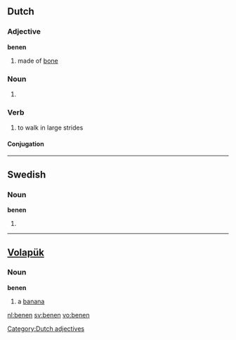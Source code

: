 ==Dutch==

===Adjective===
'''benen'''
[[Category:Dutch adjectives]]

# made of [[bone]]

===Noun===
{{nl-noun-pl|beentjes|dim2=beendertjes}}

# {{nl-noun-pl-of|been}}

===Verb===
{{nl-verb-weak}}

# to walk in large strides

====Conjugation====
{{nl-verb-table|been|beent|beende|beenden|gebeend|bene}}
----

==Swedish==

===Noun===
'''benen'''

# {{sv-noun-form-def-pl|ben}}

----

==[[Volapük]]==

===Noun===
'''benen'''

# a [[banana]]

[[nl:benen]]
[[sv:benen]]
[[vo:benen]]